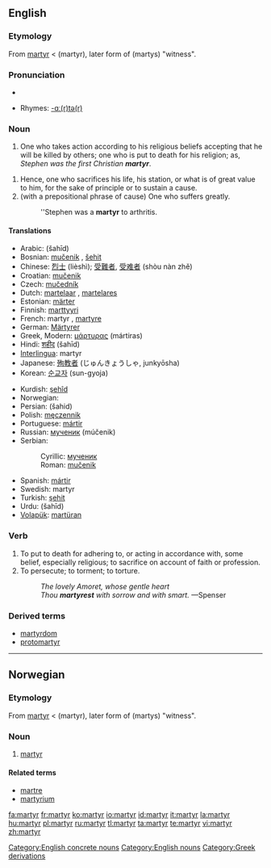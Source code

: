 {{wikipedia}}
==English==

===Etymology===
From {{L.}} [[martyr#Latin|martyr]] < {{AGr.}} '''{{polytonic|[[μάρτυρ]]}}''' (martyr), later form of '''{{polytonic|[[μάρτυς]]}}''' (martys) "witness".

===Pronunciation===
* {{audio|en-us-martyr.ogg|Audio (US)}}

* Rhymes: [[Rhymes:English:-ɑː(r)tə(r)|-ɑː(r)tə(r)]]

===Noun===
{{en-noun}}

# One who takes action according to his religious beliefs accepting that he will be killed by others; one who is put to death for his religion; as, ''Stephen was the first Christian '''martyr'''''.
<!-- maybe somebody can find a way to include women without twice using "he or she"? -->
# Hence, one who sacrifices his life, his station, or what is of great value to him, for the sake of principle or to sustain a cause.
# (with a prepositional phrase of cause) One who suffers greatly.
#: ''Stephen was a '''martyr''' to arthritis.

====Translations====
{{top}}
* Arabic: {{Arab|[[شهيد]]}} (šahīd) {{m}}
* Bosnian: [[mučenik]] {{m}}, [[šehit]] {{m}}
* Chinese: [[烈士]] (lièshì); [[受難者]], [[受难者]] (shòu nàn zhě)
* Croatian: [[mučenik]] {{m}}
* Czech: [[mučedník]] {{m}}
* Dutch: [[martelaar]] {{m}}, [[martelares]] {{f}}
* Estonian: [[märter]]
* Finnish: [[marttyyri]]
* French: martyr {{m}}, [[martyre]] {{f}}
* German: [[Märtyrer]] {{m}}
* Greek, Modern: [[μάρτυρας]] (mártiras) {{m}}
* Hindi: [[शहीद]] (šahīd) {{m}}
* [[Interlingua]]: martyr
* Japanese: [[殉教者]] (じゅんきょうしゃ, junkyōsha)
* Korean: [[순교자]] (sun-gyoja)
{{mid}}
* Kurdish: [[şehîd]]
* Norwegian: {{t-|no|martyr|m}}
* Persian: {{fa-Arab|[[شهید]]}} (šahid)
* Polish: [[męczennik]] {{m}}
* Portuguese: [[mártir]]
* Russian: [[мученик]] (múčenik) {{m}}
* Serbian:
*: Cyrillic: [[мученик]] {{m}}
*: Roman: [[mučenik]] {{m}}
* Spanish: [[mártir]] {{m}}
* Swedish: martyr
* Turkish: [[şehit]]
* Urdu: {{ur-Arab|[[شہید]]}} (šahīd) {{m}}
* [[Volapük]]: [[martüran]]
{{bottom}}

===Verb===
{{en-verb}}

# To put to death for adhering to, or acting in accordance with, some belief, especially religious; to sacrifice on account of faith or profession.
# To persecute; to torment; to torture.
#: ''The lovely Amoret, whose gentle heart''
#: ''Thou '''martyrest''' with sorrow and with smart.'' —Spenser
<!-- webstah again -->

===Derived terms===
* [[martyrdom]]
* [[protomartyr]]

[[Category:English concrete nouns]]
[[Category:English nouns]]
[[Category:Greek derivations]]

----

==Norwegian==

===Etymology===
From {{L.|no}} [[martyr#Latin|martyr]] < {{AGr.|no}} '''{{polytonic|[[μάρτυρ]]}}''' (martyr), later form of '''{{polytonic|[[μάρτυς]]}}''' (martys) "witness".

===Noun===
{{no-noun-m1}}

# [[martyr#English|martyr]]

====Related terms====
* [[martre]]
* [[martyrium]]

[[fa:martyr]]
[[fr:martyr]]
[[ko:martyr]]
[[io:martyr]]
[[id:martyr]]
[[it:martyr]]
[[la:martyr]]
[[hu:martyr]]
[[pl:martyr]]
[[ru:martyr]]
[[tl:martyr]]
[[ta:martyr]]
[[te:martyr]]
[[vi:martyr]]
[[zh:martyr]]